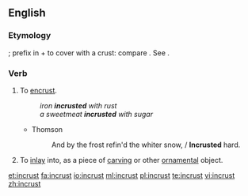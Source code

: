 ==English==

===Etymology===
{{etyl|la}} {{lena}} {{term|incrustare}}; prefix {{term|in-}} in + {{term|crustare}} to cover with a crust: compare {{etyl|fr|-}} {{term|incruster|lang=fr}}. See {{term|crust}}.

===Verb===
{{en-verb}}

# To [[encrust]].
#: ''iron '''incrusted''' with rust''
#: ''a sweetmeat '''incrusted''' with sugar''
#* Thomson
#*: And by the frost refin'd the whiter snow, / '''Incrusted''' hard.
# {{art}} To [[inlay]] into, as a piece of [[carving]] or other [[ornamental]] object.

[[et:incrust]]
[[fa:incrust]]
[[io:incrust]]
[[ml:incrust]]
[[pl:incrust]]
[[te:incrust]]
[[vi:incrust]]
[[zh:incrust]]